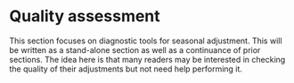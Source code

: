 # Quality assessment

This section focuses on diagnostic tools for seasonal adjustment.
This will be written as a stand-alone section as well as a continuance of prior sections.
The idea here is that many readers may be interested in checking the quality of their adjustments but not need help performing it.
